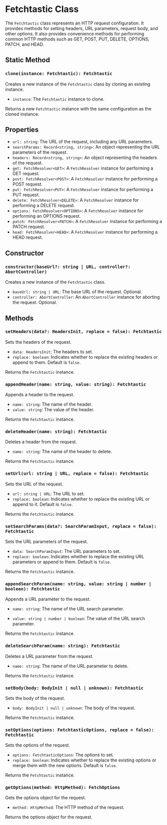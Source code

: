 # Fetchtastic Class

The `Fetchtastic` class represents an HTTP request configuration. It provides methods for setting headers, URL parameters, request body, and other options. It also provides convenience methods for performing common HTTP methods such as GET, POST, PUT, DELETE, OPTIONS, PATCH, and HEAD.

## Static Method

### `clone(instance: Fetchtastic): Fetchtastic`

Creates a new instance of the `Fetchtastic` class by cloning an existing instance.

-   `instance`: The `Fetchtastic` instance to clone.

Returns a new `Fetchtastic` instance with the same configuration as the cloned instance.

## Properties

-   `url: string`: The URL of the request, including any URL parameters.
-   `searchParams: Record<string, string>`: An object representing the URL parameters of the request.
-   `headers: Record<string, string>`: An object representing the headers of the request.
-   `get: FetchResolver<GET>`: A `FetchResolver` instance for performing a GET request.
-   `post: FetchResolver<POST>`: A `FetchResolver` instance for performing a POST request.
-   `put: FetchResolver<PUT>`: A `FetchResolver` instance for performing a PUT request.
-   `delete: FetchResolver<DELETE>`: A `FetchResolver` instance for performing a DELETE request.
-   `options: FetchResolver<OPTIONS>`: A `FetchResolver` instance for performing an OPTIONS request.
-   `patch: FetchResolver<PATCH>`: A `FetchResolver` instance for performing a PATCH request.
-   `head: FetchResolver<HEAD>`: A `FetchResolver` instance for performing a HEAD request.

## Constructor

### `constructor(baseUrl?: string | URL, controller?: AbortController)`

Creates a new instance of the `Fetchtastic` class.

-   `baseUrl: string | URL`: The base URL of the request. Optional.
-   `controller: AbortController`: An `AbortController` instance for aborting the request. Optional.

## Methods

### `setHeaders(data?: HeadersInit, replace = false): Fetchtastic`

Sets the headers of the request.

-   `data: HeadersInit`: The headers to set.
-   `replace: boolean`: Indicates whether to replace the existing headers or append to them. Default is `false`.

Returns the `Fetchtastic` instance.

### `appendHeader(name: string, value: string): Fetchtastic`

Appends a header to the request.

-   `name: string`: The name of the header.
-   `value: string`: The value of the header.

Returns the `Fetchtastic` instance.

### `deleteHeader(name: string): Fetchtastic`

Deletes a header from the request.

-   `name: string`: The name of the header to delete.

Returns the `Fetchtastic` instance.

### `setUrl(url: string | URL, replace = false): Fetchtastic`

Sets the URL of the request.

-   `url: string | URL`: The URL to set.
-   `replace: boolean`: Indicates whether to replace the existing URL or append to it. Default is `false`.

Returns the `Fetchtastic` instance.

### `setSearchParams(data?: SearchParamInput, replace = false): Fetchtastic`

Sets the URL parameters of the request.

-   `data: SearchParamInput`: The URL parameters to set.
-   `replace: boolean`: Indicates whether to replace the existing URL parameters or append to them. Default is `false`.

Returns the `Fetchtastic` instance.

### `appendSearchParam(name: string, value: string | number | boolean): Fetchtastic`

Appends a URL parameter to the request.

-   `name: string`: The name of the URL search parameter.

-   `value: string | number | boolean`: The value of the URL search parameter.

Returns the `Fetchtastic` instance.

### `deleteSearchParam(name: string): Fetchtastic`

Deletes a URL parameter from the request.

-   `name: string`: The name of the URL parameter to delete.

Returns the `Fetchtastic` instance.

### `setBody(body: BodyInit | null | unknown): Fetchtastic`

Sets the body of the request.

-   `body: BodyInit | null | unknown`: The body of the request.

Returns the `Fetchtastic` instance.

### `setOptions(options: FetchtasticOptions, replace = false): Fetchtastic`

Sets the options of the request.

-   `options: FetchtasticOptions`: The options to set.
-   `replace: boolean`: Indicates whether to replace the existing options or merge them with the new options. Default is `false`.

Returns the `Fetchtastic` instance.

### `getOptions(method: HttpMethod): FetchOptions`

Gets the options object for the request.

-   `method: HttpMethod`: The HTTP method of the request.

Returns the options object for the request.
